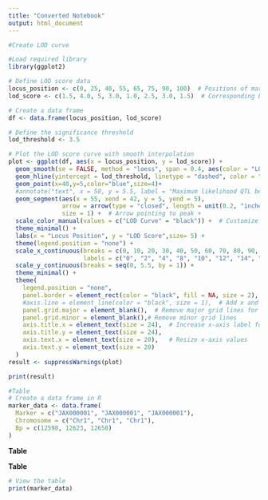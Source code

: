 ```yaml
---
title: "Converted Notebook"
output: html_document
---
```


```r
#Create LOD curve
```

```r
#Load required library
library(ggplot2)


```

```r
# Define LOD score data
locus_position <- c(0, 25, 40, 55, 65, 75, 90, 100)  # Positions of markers
lod_score <- c(1.5, 4.0, 5, 3.0, 1.0, 2.5, 3.0, 1.5)  # Corresponding LOD scores
```

```r
# Create a data frame
df <- data.frame(locus_position, lod_score)
```

```r
# Define the significance threshold
lod_threshold <- 3.5
```

```r
# Plot the LOD score curve with smooth interpolation
plot <- ggplot(df, aes(x = locus_position, y = lod_score)) +
  geom_smooth(se = FALSE, method = "loess", span = 0.4, aes(color = "LOD Curve"), size = 2) +  # Smooth curve
  geom_hline(yintercept = lod_threshold, linetype = "dashed", color = "red",size=2) +  # Threshold line with legend+  # Threshold line
  geom_point(x=40,y=5,color="blue",size=4)+
  #annotate("text", x = 50, y = 5.5, label = "Maximum likelihood QTL between loci G and H", size = 10) +
  geom_segment(aes(x = 55, xend = 42, y = 5, yend = 5), 
               arrow = arrow(type = "closed", length = unit(0.2, "inches")), 
               size = 1) +  # Arrow pointing to peak +
  scale_color_manual(values = c("LOD Curve" = "black")) +  # Customize colors
  theme_minimal() +
  labs(x = "Locus Position", y = "LOD Score",size= 5) +
  theme(legend.position = "none") +
  scale_x_continuous(breaks = c(0, 10, 20, 30, 40, 50, 60, 70, 80, 90, 100), 
                     labels = c("0", "2", "4", "8", "10", "12", "14", "16", "18", "19", "X")) +  # Matching labels
  scale_y_continuous(breaks = seq(0, 5.5, by = 1)) +
  theme_minimal() +
  theme(
    legend.position = "none", 
    panel.border = element_rect(color = "black", fill = NA, size = 2),
    #axis.line = element_line(color = "black", size = 1),  # Add x and y axes
    panel.grid.major = element_blank(),  # Remove major grid lines for clarity
    panel.grid.minor = element_blank(),# Remove minor grid lines
    axis.title.x = element_text(size = 24),  # Increase x-axis label font size
    axis.title.y = element_text(size = 24),
    axis.text.x = element_text(size = 20),   # Resize x-axis values
    axis.text.y = element_text(size = 20)
  )
result <- suppressWarnings(plot)

print(result)
```

```r
#Table
# Create a data frame in R
marker_data <- data.frame(
  Marker = c("JAX000001", "JAX000001", "JAX000001"),
  Chromosome = c("Chr1", "Chr1", "Chr1"),
  Bp = c(12598, 12623, 12650)
)

```

**Table**

**Table**

```r
# View the table
print(marker_data)
```

```r

```
